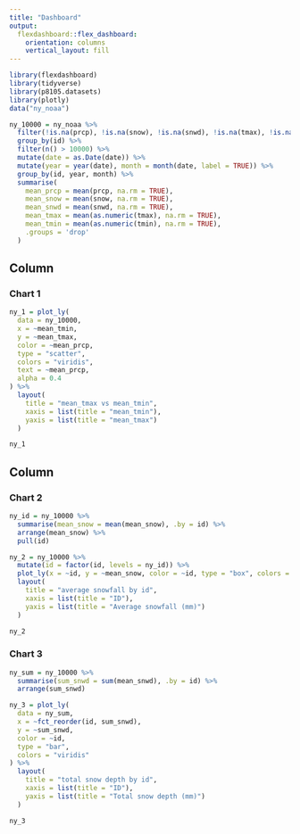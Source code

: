 ```yaml
---
title: "Dashboard"
output: 
  flexdashboard::flex_dashboard:
    orientation: columns
    vertical_layout: fill
---
```


```r
library(flexdashboard)
library(tidyverse)
library(p8105.datasets)
library(plotly)
data("ny_noaa")
```

```r
ny_10000 = ny_noaa %>%
  filter(!is.na(prcp), !is.na(snow), !is.na(snwd), !is.na(tmax), !is.na(tmin)) %>%
  group_by(id) %>%
  filter(n() > 10000) %>%
  mutate(date = as.Date(date)) %>%
  mutate(year = year(date), month = month(date, label = TRUE)) %>%
  group_by(id, year, month) %>%
  summarise(
    mean_prcp = mean(prcp, na.rm = TRUE),
    mean_snow = mean(snow, na.rm = TRUE),
    mean_snwd = mean(snwd, na.rm = TRUE),
    mean_tmax = mean(as.numeric(tmax), na.rm = TRUE),
    mean_tmin = mean(as.numeric(tmin), na.rm = TRUE),
    .groups = 'drop'
  )
```
Column {data-width=650}
-----------------------------------------------------------------------
### Chart 1

```r
ny_1 = plot_ly(
  data = ny_10000,
  x = ~mean_tmin,
  y = ~mean_tmax,
  color = ~mean_prcp,
  type = "scatter",
  colors = "viridis",
  text = ~mean_prcp,
  alpha = 0.4
) %>%
  layout(
    title = "mean_tmax vs mean_tmin",
    xaxis = list(title = "mean_tmin"),
    yaxis = list(title = "mean_tmax")
  )

ny_1
```

Column {data-width=350}
-----------------------------------------------------------------------

### Chart 2

```r
ny_id = ny_10000 %>%
  summarise(mean_snow = mean(mean_snow), .by = id) %>%
  arrange(mean_snow) %>%
  pull(id)

ny_2 = ny_10000 %>%
  mutate(id = factor(id, levels = ny_id)) %>%
  plot_ly(x = ~id, y = ~mean_snow, color = ~id, type = "box", colors = "viridis") %>%
  layout(
    title = "average snowfall by id",
    xaxis = list(title = "ID"),
    yaxis = list(title = "Average snowfall (mm)")
  )

ny_2
```

### Chart 3
```r
ny_sum = ny_10000 %>%
  summarise(sum_snwd = sum(mean_snwd), .by = id) %>%
  arrange(sum_snwd)

ny_3 = plot_ly(
  data = ny_sum,
  x = ~fct_reorder(id, sum_snwd),
  y = ~sum_snwd,
  color = ~id,
  type = "bar",
  colors = "viridis"
) %>%
  layout(
    title = "total snow depth by id",
    xaxis = list(title = "ID"),
    yaxis = list(title = "Total snow depth (mm)")
  )

ny_3
```